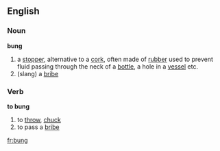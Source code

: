 ==English==
{{etystub}}
===Noun===
'''bung'''
#a [[stopper]], alternative to a [[cork]],  often made of [[rubber]] used to prevent fluid passing through the neck of a [[bottle]], a hole in a [[vessel]] etc.
#(slang) a [[bribe]]


===Verb===
'''to bung'''
#to [[throw]], [[chuck]]
#to pass a [[bribe]]

[[fr:bung]]